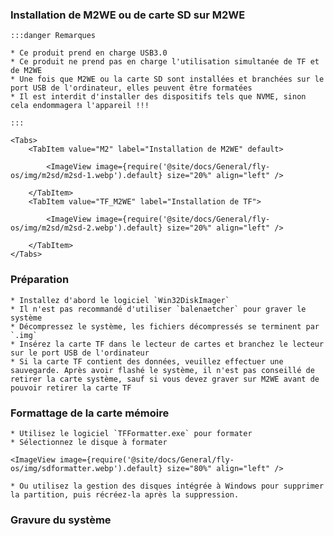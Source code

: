 
### Installation de M2WE ou de carte SD sur M2WE

    :::danger Remarques

    * Ce produit prend en charge USB3.0
    * Ce produit ne prend pas en charge l'utilisation simultanée de TF et de M2WE
    * Une fois que M2WE ou la carte SD sont installées et branchées sur le port USB de l'ordinateur, elles peuvent être formatées
    * Il est interdit d'installer des dispositifs tels que NVME, sinon cela endommagera l'appareil !!!

    :::

    <Tabs>
        <TabItem value="M2" label="Installation de M2WE" default>
            
            <ImageView image={require('@site/docs/General/fly-os/img/m2sd/m2sd-1.webp').default} size="20%" align="left" />

        </TabItem>
        <TabItem value="TF_M2WE" label="Installation de TF">
            
            <ImageView image={require('@site/docs/General/fly-os/img/m2sd/m2sd-2.webp').default} size="20%" align="left" />

        </TabItem>
    </Tabs>

### Préparation

    * Installez d'abord le logiciel `Win32DiskImager`
    * Il n'est pas recommandé d'utiliser `balenaetcher` pour graver le système
    * Décompressez le système, les fichiers décompressés se terminent par `.img`
    * Insérez la carte TF dans le lecteur de cartes et branchez le lecteur sur le port USB de l'ordinateur
    * Si la carte TF contient des données, veuillez effectuer une sauvegarde. Après avoir flashé le système, il n'est pas conseillé de retirer la carte système, sauf si vous devez graver sur M2WE avant de pouvoir retirer la carte TF

### Formattage de la carte mémoire

    * Utilisez le logiciel `TFFormatter.exe` pour formater
    * Sélectionnez le disque à formater

    <ImageView image={require('@site/docs/General/fly-os/img/sdformatter.webp').default} size="80%" align="left" />

    * Ou utilisez la gestion des disques intégrée à Windows pour supprimer la partition, puis récréez-la après la suppression.

### Gravure du système

<WIN32 />